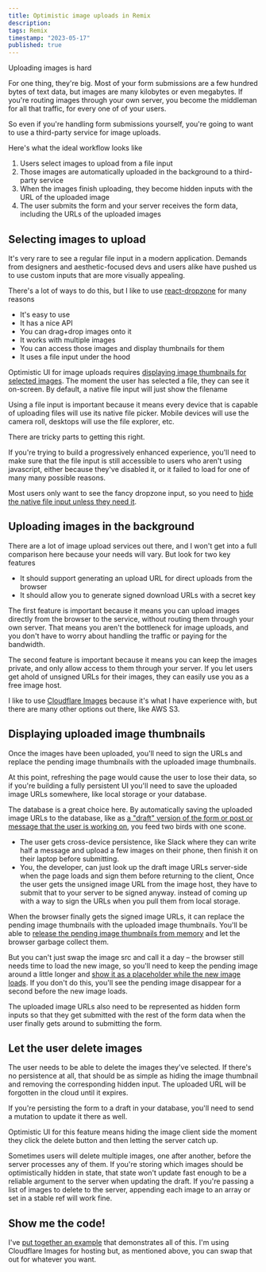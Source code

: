 ```yaml
---
title: Optimistic image uploads in Remix
description:
tags: Remix
timestamp: "2023-05-17"
published: true
---
```


Uploading images is hard

For one thing, they're big. Most of your form submissions are a few hundred bytes of text data, but images are many kilobytes or even megabytes. If you're routing images through your own server, you become the middleman for all that traffic, for every one of of your users.

So even if you're handling form submissions yourself, you're going to want to use a third-party service for image uploads.

Here's what the ideal workflow looks like

1. Users select images to upload from a file input
1. Those images are automatically uploaded in the background to a third-party service
1. When the images finish uploading, they become hidden inputs with the URL of the uploaded image
1. The user submits the form and your server receives the form data, including the URLs of the uploaded images

## Selecting images to upload

It's very rare to see a regular file input in a modern application. Demands from designers and aesthetic-focused devs and users alike have pushed us to use custom inputs that are more visually appealing.

There's a lot of ways to do this, but I like to use [react-dropzone](https://react-dropzone.js.org/) for many reasons

- It's easy to use
- It has a nice API
- You can drag+drop images onto it
- It works with multiple images
- You can access those images and display thumbnails for them
- It uses a file input under the hood

Optimistic UI for image uploads requires [displaying image thumbnails for selected images](/content/file-image-thumbnails). The moment the user has selected a file, they can see it on-screen.<SideNote> By default, a native file input will just show the filename </SideNote>

Using a file input is important because it means every device that is capable of uploading files will use its native file picker. Mobile devices will use the camera roll, desktops will use the file explorer, etc.

There are tricky parts to getting this right.

If you're trying to build a progressively enhanced experience, you'll need to make sure that the file input is still accessible to users who aren't using javascript, either because they've disabled it, or it failed to load for one of many many possible reasons.

Most users only want to see the fancy dropzone input, so you need to [hide the native file input unless they need it](/content/remix-hide-on-load).

## Uploading images in the background

There are a lot of image upload services out there, and I won't get into a full comparison here because your needs will vary. But look for two key features

- It should support generating an upload URL for direct uploads from the browser
- It should allow you to generate signed download URLs with a secret key

The first feature is important because it means you can upload images directly from the browser to the service, without routing them through your own server. That means you aren't the bottleneck for image uploads, and you don't have to worry about handling the traffic or paying for the bandwidth.

The second feature is important because it means you can keep the images private, and only allow access to them through your server. If you let users get ahold of unsigned URLs for their images, they can easily use you as a free image host.

I like to use [Cloudflare Images](https://www.cloudflare.com/products/cloudflare-images/) because it's what I have experience with, but there are many other options out there, like AWS S3.

## Displaying uploaded image thumbnails

Once the images have been uploaded, you'll need to sign the URLs and replace the pending image thumbnails with the uploaded image thumbnails.

At this point, refreshing the page would cause the user to lose their data, so if you're building a fully persistent UI you'll need to save the uploaded image URLs somewhere, like local storage or your database.

The database is a great choice here. By automatically saving the uploaded image URLs to the database, like as [a "draft" version of the form or post or message that the user is working on](/content/remix-form-autosave), you feed two birds with one scone.

- The user gets cross-device persistence, like Slack where they can write half a message and upload a few images on their phone, then finish it on their laptop before submitting.
- You, the developer, can just look up the draft image URLs server-side when the page loads and sign them before returning to the client,<SideNote> Once the user gets the unsigned image URL from the image host, they have to submit that to your server to be signed anyway.</SideNote> instead of coming up with a way to sign the URLs when you pull them from local storage.

When the browser finally gets the signed image URLs, it can replace the pending image thumbnails with the uploaded image thumbnails. You'll be able to [release the pending image thumbnails from memory](/content/file-image-thumbnails#avoiding-memory-leaks-with-useobjecturls) and let the browser garbage collect them.

But you can't just swap the image src and call it a day – the browser still needs time to load the new image, so you'll need to keep the pending image around a little longer and [show it as a placeholder while the new image loads](/content/image-placeholders). If you don't do this, you'll see the pending image disappear for a second before the new image loads.

The uploaded image URLs also need to be represented as hidden form inputs so that they get submitted with the rest of the form data when the user finally gets around to submitting the form.

## Let the user delete images

The user needs to be able to delete the images they've selected. If there's no persistence at all, that should be as simple as hiding the image thumbnail and removing the corresponding hidden input. The uploaded URL will be forgotten in the cloud until it expires.

If you're persisting the form to a draft in your database, you'll need to send a mutation to update it there as well.

Optimistic UI for this feature means hiding the image client side the moment they click the delete button and then letting the server catch up.

Sometimes users will delete multiple images, one after another, before the server processes any of them. If you're storing which images should be optimistically hidden in state, that state won't update fast enough to be a reliable argument to the server when updating the draft.<SideNote> If you're passing a list of images to delete to the server, appending each image to an array or set in a stable ref will work fine.</SideNote>

## Show me the code!

I've [put together an example](/content/remix-image-uploads/example) that demonstrates all of this. I'm using Cloudflare Images for hosting but, as mentioned above, you can swap that out for whatever you want.
